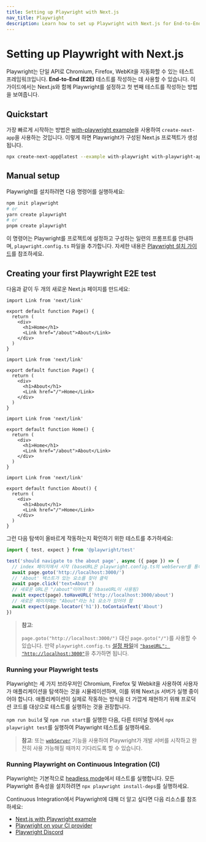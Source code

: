 ```yaml
---
title: Setting up Playwright with Next.js
nav_title: Playwright
description: Learn how to set up Playwright with Next.js for End-to-End (E2E) testing.
---
```


# Setting up Playwright with Next.js

Playwright는 단일 API로 Chromium, Firefox, WebKit을 자동화할 수 있는 테스트 프레임워크입니다. **End-to-End (E2E)** 테스트를 작성하는 데 사용할 수 있습니다. 이 가이드에서는 Next.js와 함께 Playwright를 설정하고 첫 번째 테스트를 작성하는 방법을 보여줍니다.

## Quickstart

가장 빠르게 시작하는 방법은 [with-playwright example](https://github.com/vercel/next.js/tree/canary/examples/with-playwright)을 사용하여 `create-next-app`을 사용하는 것입니다. 이렇게 하면 Playwright가 구성된 Next.js 프로젝트가 생성됩니다.

```bash filename="Terminal"
npx create-next-app@latest --example with-playwright with-playwright-app
```

## Manual setup

Playwright를 설치하려면 다음 명령어를 실행하세요:

```bash filename="Terminal"
npm init playwright
# or
yarn create playwright
# or
pnpm create playwright
```

이 명령어는 Playwright를 프로젝트에 설정하고 구성하는 일련의 프롬프트를 안내하며, `playwright.config.ts` 파일을 추가합니다. 자세한 내용은 [Playwright 설치 가이드](https://playwright.dev/docs/intro#installation)를 참조하세요.

## Creating your first Playwright E2E test

다음과 같이 두 개의 새로운 Next.js 페이지를 만드세요:

<AppOnly>

```tsx filename="app/page.tsx"
import Link from 'next/link'

export default function Page() {
  return (
    <div>
      <h1>Home</h1>
      <Link href="/about">About</Link>
    </div>
  )
}
```

```tsx filename="app/about/page.tsx"
import Link from 'next/link'

export default function Page() {
  return (
    <div>
      <h1>About</h1>
      <Link href="/">Home</Link>
    </div>
  )
}
```

</AppOnly>

<PagesOnly>

```tsx filename="pages/index.ts"
import Link from 'next/link'

export default function Home() {
  return (
    <div>
      <h1>Home</h1>
      <Link href="/about">About</Link>
    </div>
  )
}
```

```tsx filename="pages/about.ts"
import Link from 'next/link'

export default function About() {
  return (
    <div>
      <h1>About</h1>
      <Link href="/">Home</Link>
    </div>
  )
}
```

</PagesOnly>

그런 다음 탐색이 올바르게 작동하는지 확인하기 위한 테스트를 추가하세요:

```ts filename="tests/example.spec.ts"
import { test, expect } from '@playwright/test'

test('should navigate to the about page', async ({ page }) => {
  // index 페이지에서 시작 (baseURL은 playwright.config.ts의 webServer를 통해 설정됨)
  await page.goto('http://localhost:3000/')
  // 'About' 텍스트가 있는 요소를 찾아 클릭
  await page.click('text=About')
  // 새로운 URL은 "/about"이어야 함 (baseURL이 사용됨)
  await expect(page).toHaveURL('http://localhost:3000/about')
  // 새로운 페이지에는 "About"라는 h1 요소가 있어야 함
  await expect(page.locator('h1')).toContainText('About')
})
```

> **참고**:
>
> `page.goto("http://localhost:3000/")` 대신 `page.goto("/")`를 사용할 수 있습니다. 만약 `playwright.config.ts` [설정 파일](https://playwright.dev/docs/test-configuration)에 [`"baseURL": "http://localhost:3000"`](https://playwright.dev/docs/api/class-testoptions#test-options-base-url)을 추가하면 됩니다.

### Running your Playwright tests

Playwright는 세 가지 브라우저인 Chromium, Firefox 및 Webkit을 사용하여 사용자가 애플리케이션을 탐색하는 것을 시뮬레이션하며, 이를 위해 Next.js 서버가 실행 중이어야 합니다. 애플리케이션이 실제로 작동하는 방식을 더 가깝게 재현하기 위해 프로덕션 코드를 대상으로 테스트를 실행하는 것을 권장합니다.

`npm run build` 및 `npm run start`를 실행한 다음, 다른 터미널 창에서 `npx playwright test`를 실행하여 Playwright 테스트를 실행하세요.

> **참고**: 또는 [`webServer`](https://playwright.dev/docs/test-webserver/) 기능을 사용하여 Playwright가 개발 서버를 시작하고 완전히 사용 가능해질 때까지 기다리도록 할 수 있습니다.

### Running Playwright on Continuous Integration (CI)

Playwright는 기본적으로 [headless mode](https://playwright.dev/docs/ci#running-headed)에서 테스트를 실행합니다. 모든 Playwright 종속성을 설치하려면 `npx playwright install-deps`를 실행하세요.

Continuous Integration에서 Playwright에 대해 더 알고 싶다면 다음 리소스를 참조하세요:

- [Next.js with Playwright example](https://github.com/vercel/next.js/tree/canary/examples/with-playwright)
- [Playwright on your CI provider](https://playwright.dev/docs/ci)
- [Playwright Discord](https://discord.com/invite/playwright-807756831384403968)
